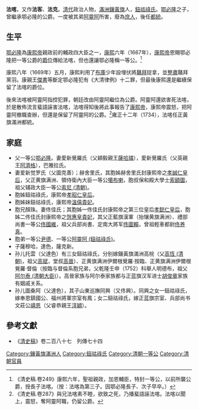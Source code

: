 {{Manchu name|[[钮祜禄氏|钮祜禄]]}}
'''法喀'''，又作'''法客'''、'''法克'''。[[清代|清代]]政治人物，[[滿洲鑲黃旗|滿洲鑲黃旗]]人，[[鈕祜祿氏|鈕祜祿氏]]。[[鄂必隆|鄂必隆]]之子，曾繼承鄂必隆的公爵。一度被其弟[[阿靈阿_(鈕祜祿氏)|阿靈阿]]所害，廢為[[庶人|庶人]]，後任[[都統|都統]]。

==生平==
[[鄂必隆|鄂必隆]]為[[康熙帝|康熙帝]]親政前的輔政四大臣之一，[[康熙|康熙]]六年（1667年），[[康熙帝|康熙帝]]恩賜鄂必隆把一等公爵的[[爵位|爵位]]傳給法喀，但也還讓鄂必隆稱一等公。<ref>《清史稿.卷249》康熙六年，聖祖親政，加恩輔臣，特封一等公，以前所襲公爵，授長子法喀。（按：法喀為第三子。因鄂必隆長子、次子早卒。）</ref>

康熙八年（1669年）五月，康熙利用了[[布庫|布庫]]少年設埋伏將[[鼇拜|鼇拜]]捉拿，並[[整肅|整肅]]鼇拜黨羽。康親王[[傑書|傑書]]等斷定鄂必隆犯有《大清律例》十二罪，但最後康熙還是繼續保留了法喀的爵位。

後來法喀被阿靈阿指控犯罪，朝廷改由阿靈阿繼位為公爵。阿靈阿還欲害死法喀，於是散佈流言蜚語誣害法喀，法喀得知後將此事報告了[[康熙帝|康熙帝]]，康熙帝震怒，把阿靈阿撤職查辦，但還是保留了阿靈阿的公爵。<ref>《清史稿.卷287》與兄法喀素不睦，欲致之死，乃播蜚語誣法喀。法喀以聞上，震怒，奪阿靈阿職，仍留公爵。</ref>雍正十二年（1734），法喀任正黃旗滿洲都統。

==家庭==
*父一等公[[鄂必隆|鄂必隆]]。妻愛新覺羅氏（父穎毅親王[[薩哈璘|薩哈璘]]），愛新覺羅氏（父英親王[[阿濟格|阿濟格]]），巴雅拉氏。
*妻爱新觉罗氏（父圖克善）；赫舍里氏，其胞姊赫舍里氏封康熙帝之[[孝誠仁皇后|孝誠仁皇后]]，父正黄旗满洲、領侍衛內大臣一等公[[噶布喇|噶布喇]]，胞叔保和殿大學士[[索額圖|索額圖]]，祖父辅政大臣一等公[[索尼_(清朝)|索尼 (清朝)]]。
*胞姊鈕祜祿氏，康熙帝[[孝昭仁皇后|孝昭仁皇后]]。
*胞姊妹鈕祜祿氏，康熙帝[[溫僖貴妃|溫僖貴妃]]。
*胞兄顏珠。妻佟佳氏；其胞姊一佟佳氏封康熙帝之第三位皇后[[孝懿仁皇后|孝懿仁皇后]]，胞姊二佟佳氏封康熙帝之[[愨惠皇貴妃|愨惠皇貴妃]]，其父正藍旗漢軍（抬镶黄旗满洲）、禮部尚書一等公[[佟國維|佟國維]]，祖父兵部尚書、定南大將军[[佟圖賴|佟圖賴]]，曾祖輕車都尉[[佟养真|佟养真]]。
*胞弟一等公[[尹德|尹德]]、一等公[[阿靈阿_(鈕祜祿氏)|阿靈阿 (鈕祜祿氏)]]。
*子薩穆哈，達色，薩克新。
*孙儿托雲（父達色）有三女鈕祜祿氏，分别嫁鑲黃旗滿洲高梡（父[[高恆_(清朝)|高恆 (清朝)]]，祖父[[高斌|高斌]]，堂叔[[高晉|高晉]]）、正黄旗满洲伊爾根覺羅·按臨、正黄旗满洲伊爾根覺羅·督倫（按臨与督倫系胞兄弟，父乾隆壬申（1752）科舉人明德布，祖父[[阿尔泰_(清朝大臣)|阿尔泰 (清朝大臣)]]）。高晉家族与阿尔泰家族都与正蓝旗汉军进士[[胡俊章|胡俊章]]家族有姻戚关系。
*孙儿圖桑阿（父達色），其子山東巡撫同興（又佟興）。同興之女一鈕祜祿氏，嫁奉恩鎮國公、福州將軍宗室有鳳；女二鈕祜祿氏，嫁正蓝旗宗室、兵部尚书文莊公[[禧恩|禧恩]]（父睿恭親王[[淳穎|淳穎]]）。

==參考文獻==
*《[[清史稿|清史稿]]》卷二百八十七　列傳七十四

[[Category:鑲黃旗滿洲人|Category:鑲黃旗滿洲人]]
[[Category:鈕祜祿氏|Category:鈕祜祿氏]]
[[Category:清朝一等公|Category:清朝一等公]]
[[Category:清朝官員|Category:清朝官員]]